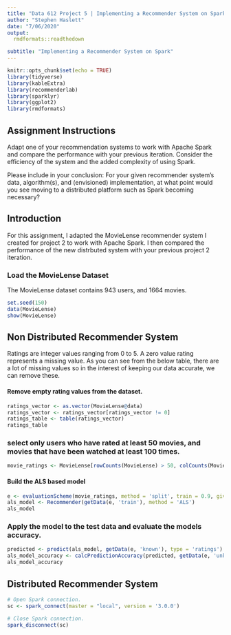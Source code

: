 ```yaml
---
title: "Data 612 Project 5 | Implementing a Recommender System on Spark"
author: "Stephen Haslett"
date: "7/06/2020"
output:
  rmdformats::readthedown

subtitle: "Implementing a Recommender System on Spark"
---
```


```r
knitr::opts_chunk$set(echo = TRUE)
library(tidyverse)
library(kableExtra)
library(recommenderlab)
library(sparklyr)
library(ggplot2)
library(rmdformats)
```

## Assignment Instructions
Adapt one of your recommendation systems to work with Apache Spark and compare the performance with your previous iteration.
Consider the efficiency of the system and the added complexity of using Spark.

Please include in your conclusion: For your given recommender system’s data, algorithm(s), and (envisioned) implementation, at
what point would you see moving to a distributed platform such as Spark becoming necessary?

## Introduction
For this assignment, I adapted the MovieLense recommender system I created for project 2 to work with Apache Spark. I then compared the performance
of the new distrbuted system with your previous project 2 iteration.

### Load the MovieLense Dataset
The MovieLense dataset contains 943 users, and 1664 movies.
```r
set.seed(150)
data(MovieLense)
show(MovieLense)
```

## Non Distributed Recommender System

Ratings are integer values ranging from 0 to 5. A zero value rating represents a missing value. As you can see from the below table,
there are a lot of missing values so in the interest of keeping our data accurate, we can remove these.

#### Remove empty rating values from the dataset.

```r
ratings_vector <- as.vector(MovieLense@data)
ratings_vector <- ratings_vector[ratings_vector != 0]
ratings_table <- table(ratings_vector)
ratings_table
```

### select only users who have rated at least 50 movies, and movies that have been watched at least 100 times.

```r
movie_ratings <- MovieLense[rowCounts(MovieLense) > 50, colCounts(MovieLense) > 100]
```


#### Build the ALS based model
```r
e <- evaluationScheme(movie_ratings, method = 'split', train = 0.9, given = 15)
als_model <- Recommender(getData(e, 'train'), method = 'ALS')
als_model
```

### Apply the model to the test data and evaluate the models accuracy.
```r
predicted <- predict(als_model, getData(e, 'known'), type = 'ratings')
als_model_accuracy <- calcPredictionAccuracy(predicted, getData(e, 'unknown'))
als_model_accuracy
```

## Distributed Recommender System
```r
# Open Spark connection.
sc <- spark_connect(master = "local", version = '3.0.0')

# Close Spark connection.
spark_disconnect(sc)
```
